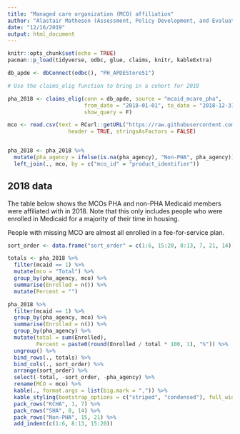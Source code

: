 ```yaml
---
title: "Managed care organization (MCO) affiliation"
author: "Alastair Matheson (Assessment, Policy Development, and Evaluation Unit)"
date: "12/16/2019"
output: html_document
---
```


```r
knitr::opts_chunk$set(echo = TRUE)
pacman::p_load(tidyverse, odbc, glue, claims, knitr, kableExtra)

db_apde <- dbConnect(odbc(), "PH_APDEStore51")
```


```r

# Use the claims_elig function to bring in a cohort for 2018

pha_2018 <- claims_elig(conn = db_apde, source = "mcaid_mcare_pha", 
                        from_date = "2018-01-01", to_date = "2018-12-31",
                        show_query = F)

mco <- read.csv(text = RCurl::getURL("https://raw.githubusercontent.com/PHSKC-APDE/claims_data/main/claims_db/phclaims/ref/tables_data/ref.mco.csv"), 
                   header = TRUE, stringsAsFactors = FALSE)


pha_2018 <- pha_2018 %>%
  mutate(pha_agency = ifelse(is.na(pha_agency), "Non-PHA", pha_agency)) %>%
  left_join(., mco, by = c("mco_id" = "product_identifier"))

```


## 2018 data
The table below shows the MCOs PHA and non-PHA Medicaid members were affiliated with in 2018. 
Note that this only includes people who were enrolled in Medicaid for a majority of their time in housing.

People with missing MCO are almost all enrolled in a fee-for-service plan.


```r
sort_order <- data.frame("sort_order" = c(1:6, 15:20, 8:13, 7, 21, 14))

totals <- pha_2018 %>% 
  filter(mcaid == 1) %>%
  mutate(mco = "Total") %>%
  group_by(pha_agency, mco) %>%
  summarise(Enrolled = n()) %>%
  mutate(Percent = "")

pha_2018 %>% 
  filter(mcaid == 1) %>%
  group_by(pha_agency, mco) %>%
  summarise(Enrolled = n()) %>%
  group_by(pha_agency) %>%
  mutate(total = sum(Enrolled), 
         Percent = paste0(round(Enrolled / total * 100, 1), "%")) %>%
  ungroup() %>%
  bind_rows(., totals) %>%
  bind_cols(., sort_order) %>%
  arrange(sort_order) %>%
  select(-total, -sort_order, -pha_agency) %>%
  rename(MCO = mco) %>%
  kable(., format.args = list(big.mark = ",")) %>%
  kable_styling(bootstrap_options = c("striped", "condensed"), full_width = F) %>%
  pack_rows("KCHA", 1, 7) %>%
  pack_rows("SHA", 8, 14) %>%
  pack_rows("Non-PHA", 15, 21) %>%
  add_indent(c(1:6, 8:13, 15:20)) 





```


